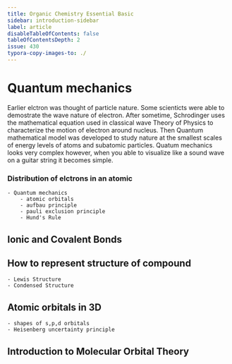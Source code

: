 ```yaml
---
title: Organic Chemistry Essential Basic
sidebar: introduction-sidebar
label: article
disableTableOfContents: false
tableOfContentsDepth: 2
issue: 430
typora-copy-images-to: ./
---
```


# Quantum mechanics

Earlier elctron was thought of particle nature. Some scienticts were able to demostrate the wave nature of electron. After sometime, Schrodinger uses the mathematical equation used in classical wave Theory of Physics to characterize the motion of electron around nucleus. Then Quantum mathematical model was developed to study nature at the smallest scales of energy levels of atoms and subatomic particles. Quatum mechanics looks very complex however, when you able to visualize like a sound wave on a guitar string it becomes simple.

### Distribution of elctrons in an atomic
    - Quantum mechanics
        - atomic orbitals
        - aufbau principle
        - pauli exclusion principle
        - Hund's Rule
        
## Ionic and Covalent Bonds

## How to represent structure of compound
    - Lewis Structure
    - Condensed Structure
## Atomic orbitals in 3D
    - shapes of s,p,d orbitals
    - Heisenberg uncertainty principle
## Introduction to Molecular Orbital Theory
    
